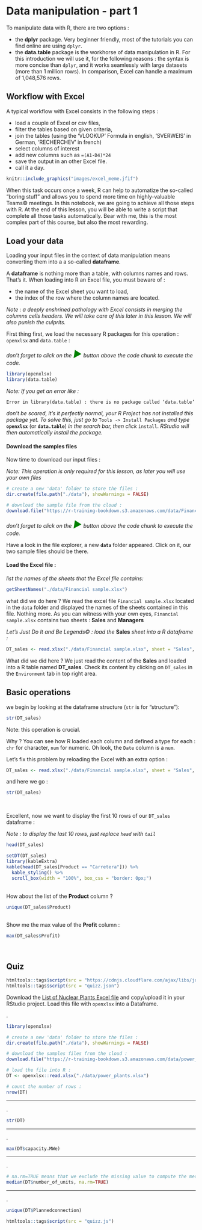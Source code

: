# Data manipulation - part 1 

To manipulate data with R, there are two options :

- the **dplyr** package. Very beginner friendly, most of the tutorials you can find online are using `dplyr`.
- the **data.table** package is the workhorse of data manipulation in R. For this introduction we will use it, for the following reasons : the syntax is more concise than `dplyr`, and it works seamlessly with large datasets (more than 1 million rows). In comparison, Excel can handle a maximum of 1,048,576 rows.

## Workflow with Excel  {-}
A typical workflow with Excel consists in the following steps :

- load a couple of Excel or csv files,
- filter the tables based on given criteria,
- join the tables (using the  'VLOOKUP' Formula in english, 'SVERWEIS' in German, 'RECHERCHEV' in french)
- select columns of interest
- add new columns such as `=(A1-D4)*24`
- save the output in an other Excel file.
- call it a day.    

```r
knitr::include_graphics("images/excel_meme.jfif")
```



When this task occurs once a week, R can help to automatize the so-called "boring stuff" and allows you to spend more time on highly-valuable Teams© meetings.
In this notebook, we are going to achieve all those steps with R.
At the end of this lesson, you will be able to write a script that complete all those tasks automatically.
Bear with me, this is the most complex part of this course, but also the most rewarding.

## Load your data  {-}
Loading your input files in the context of data manipulation means converting them into a a so-called **dataframe**.

A **dataframe** is nothing more than a table, with columns names and rows. That's it.
When loading into R an Excel file, you must beware of :

- the name of the Excel sheet you want to load,
- the index of the row where the column names are located.


*Note : a deeply enshrined pathology with Excel consists in merging the columns cells headers. We will take care of this later in this lesson. We will also punish the culprits.*


First thing first, we load the necessary R packages for this operation : `openxlsx` and `data.table` : 

*don't forget to click on the <span style="color:green;font-size: 24px">**►**</span> button above the code chunk to execute the code.*


```r
library(openxlsx)
library(data.table)
```

*Note: If you get an error like : * 

`Error in library(data.table) : there is no package called ‘data.table’`

*don't be scared, it's it perfectly normal, your R Project has not installed this package yet. To solve this, just go to* `Tools -> Install Packages` *and type* **`openxlsx`** (or **`data.table`**) *in the search bar, then click* `install`.
*RStudio will then automatically install the package.*


#### Download the samples files  {-}
Now time to download our input files :


*Note: This operation is only required for this lesson, as later you will use your own files*


```r
# create a new 'data' folder to store the files :
dir.create(file.path("./data"), showWarnings = FALSE)

# download the sample file from the cloud :
download.file("https://r-training-bookdown.s3.amazonaws.com/data/Financial+sample.xlsx", "./data/Financial sample.xlsx", mode = "wb")
```
*don't forget to click on the <span style="color:green;font-size: 24px">**►**</span> button above the code chunk to execute the code.*

Have a look in the file explorer, a new **`data`** folder appeared. Click on it, our two sample files should be there.


#### Load the Excel file :  {-} 


*list the names of the sheets that the Excel file contains:*
```r
getSheetNames("./data/Financial sample.xlsx")
```
what did we do here ? We read the excel file `Financial sample.xlsx` located in the `data` folder and displayed the names of the sheets contained in this file. Nothing more.
As you can witness with your own eyes, `Financial sample.xlsx` contains two sheets : **Sales** and  **Managers**

*Let’s Just Do It and Be Legends© :  load the* **Sales**  *sheet into a R dataframe :*

```r
DT_sales <- read.xlsx("./data/Financial sample.xlsx", sheet = "Sales", detectDates = TRUE)
```

What did we did here ? We just read the content of the **Sales** and loaded into a R table named **DT_sales**.
Check its content by clicking on `DT_sales` in the `Environment` tab in top right area.

## Basic operations  {-}


we begin by looking at the dataframe structure  (`str` is for "structure"):
```r
str(DT_sales)
```
Note: this operation is crucial.

Why ? You can see how R loaded each column and defined a type for each : `chr` for character, `num` for numeric. Oh look, the `Date` column is a `num`.

Let's fix this problem by reloading the Excel with an extra option :
```r
DT_sales <- read.xlsx("./data/Financial sample.xlsx", sheet = "Sales", detectDates = TRUE)
```

and here we go :

```r
str(DT_sales)
```

<br />

Excellent, now we want to display the first 10 rows of our `DT_sales` dataframe :

*Note : to display the last 10 rows, just replace `head` with `tail`*
```r
head(DT_sales)
```



```r
setDT(DT_sales)
library(kableExtra)
kable(head(DT_sales[Product == "Carretera"])) %>%
  kable_styling() %>%
  scroll_box(width = "100%", box_css = "border: 0px;")
```


<br />
How about the list of the **Product** column ?
```r
unique(DT_sales$Product)
```

<br />
Show me the max value of the **Profit**  column :
```r
max(DT_sales$Profit)
```

<br />



## Quiz {-}


```r
htmltools::tags$script(src = "https://cdnjs.cloudflare.com/ajax/libs/jquery/3.3.1/jquery.min.js")
htmltools::tags$script(src = "quizz.json")
```

Download the  [List of Nuclear Plants Excel file]("https://r-training-bookdown.s3.amazonaws.com/data/power_plants.xlsx") and copy/upload it in your RStudio project. Load this file with `openxlsx` into a Dataframe.



<div id="main_Quizz" tabindex=-1>
<div id="Quizz_A1" ></div>
<div id="Answer_A1" class="toggle"><p id="p_Answer_A1">.</p>
```r
library(openxlsx)

# create a new 'data' folder to store the files :
dir.create(file.path("./data"), showWarnings = FALSE)

# download the samples files from the cloud :
download.file("https://r-training-bookdown.s3.amazonaws.com/data/power_plants.xlsx", "./data/power_plants.xlsx", mode = "wb")

# load the file into R :
DT <- openxlsx::read.xlsx("./data/power_plants.xlsx")

# count the number of rows :
nrow(DT)
```
</div>
******

<div id="Quizz_A2" ></div>
<div id="Answer_A2" class="toggle"><p id="p_Answer_A2">.</p>
```r
str(DT)
```
</div>


******

<div id="Quizz_A3" ></div>
<div id="Answer_A3" class="toggle"><p id="p_Answer_A3">.</p>
```r
max(DT$capacity.MWe)
```
</div>


******

<div id="Quizz_A4" ></div>
<div id="Answer_A4" class="toggle"><p id="p_Answer_A4">.</p>
```r
# na.rm=TRUE means that we exclude the missing value to compute the median. Otherwise the result would be NULL.
median(DT$number_of_units, na.rm=TRUE)
```
</div>


******

<div id="Quizz_A5" ></div>
<div id="Answer_A5" class="toggle"><p id="p_Answer_A5">.</p>
```r
unique(DT$Plannedconnection)
```
</div>




```r
htmltools::tags$script(src = "quizz.js")
```

